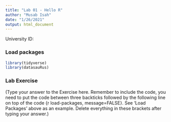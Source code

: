 ```yaml
---
title: "Lab 01 - Hello R"
author: "Musab Isah"
date: "1/26/2021"
output: html_document
---
```


University ID: 

### Load packages

```r
library(tidyverse) 
library(datasauRus)
```


### Lab Exercise

(Type your answer to the Exercise here. Remember to include the code, you need to put the code between three backticks followed by the following line on top of the code {r load-packages, message=FALSE}. See 'Load Packages' above as an example. Delete everything in these brackets after typing your answer.)